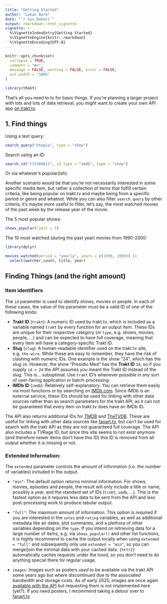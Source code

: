 ```yaml
---
title: "Getting Started"
author: "Lukas Burk"
date: "`r Sys.Date()`"
output: rmarkdown::html_vignette
vignette: >
  %\VignetteIndexEntry{Getting Started}
  %\VignetteEngine{knitr::rmarkdown}
  %\VignetteEncoding{UTF-8}
---
```


```r
knitr::opts_chunk$set(
  collapse = TRUE,
  comment = "#>",
  message = FALSE, warning = FALSE, error = FALSE,
  out.width = "100%"
)
```

```r
library(tRakt)
```

That's all you need to to for basic things. If you're planning a larger project with lots and lots of data retrieval, you might want to create your own API app [on trakt.tv](https://trakt.tv/oauth/applications).


## 1. Find things

Using a text query:

```r
search_query("Utopia", type = "show")
```

Search using an ID:

```r
search_id("tt2384811", id_type = "imdb", type = "show")
```

Or via whatever's popular(ish):

Another scenario would be that you're not necessarily interested in some specific media item, but rather a collection of items that fulfill certain criteria, like being popular on trakt.tv and maybe being from a specific period or genre and whatnot. While you can also filter `search_query` by other criteria, it's maybe more useful to filter, let's say, the most watched movies of the past week by the release year of the movie.

The 5 most popular shows:

```r
shows_popular(limit = 5)
```
The 10 most watched (during the past year) movies from 1990-2000:

```r
library(dplyr)

movies_watched(period = "yearly", years = c(1990, 2000)) |>
  select(watcher_count, title, year)
```

## Finding Things (and the right amount)

### Item identifiers

The `id` parameter is used to identify shows, movies or people.
In each of these cases, the value of the parameter must be a valid ID of one of the
following kinds:

- **Trakt ID** (`trakt`): A numeric ID used by trakt.tv, which is included
as a variable named `trakt` by every function for an output item. These
IDs are unique for their respective category (or `type`, e.g. shows, movies, people, ...)
and can be expected to have full coverage, meaning that every item will have a category-specific
Trakt ID.
- **Slug** (`slug`): A human-readable identifier used on the trakt.tv site,
e.g. `the-wire`. While these are easy to remember, they have the risk of
clashing with numeric IDs. One example is the show "24", which has the slug `24`.
However, the show "Presidio Med" has the **Trakt ID** `24`, so if you supply
`id = 24` the API assumes you meant the Trakt ID instead of the slug.
This is... suboptimal. Use `trakt` ID's whenever possible in any sort of user-facing application or batch-processing.
- **IMDb ID** (`imdb`): Relatively self-explanatory. You can retrieve them easily
via most functions or by searching on [IMDb.com](https://www.imdb.com/). Since
IMDb is an external service, these IDs should be used for linking with other
data sources rather than as search parameters for the trakt API, as it can not
be guaranteed that every item on trakt.tv does have an IMDb ID.

The API also returns additional IDs for [TMDB](https://www.themoviedb.org/) and  [TheTVDB](https://www.thetvdb.com).
These are useful for linking with other data sources like
[fanart.tv](https://fanart.tv/), but can't be used for search with the trakt API as they are not guaranteed full coverage.
The API also includes a TVRage ID, but since this site seems to not exist anymore (and therefore newer
items don't have this ID) this ID is removed from all output whether it is missing or not.

### Extended Information:

The `extended` parameter controls the amount of information (i.e. the number of
variables) included in the output.

- `"min"`: The default option returns minimal information. For shows, movies, episodes
and people, the result will only include a title or name, possibly a year, and the
standard set of IDs (`trakt`, `imdb`, ...). This is the fastest option as it requires
less data to be sent from the API and less post-processing work to produce tabular
output.
- `"full"`: The maximum amount of information. This option is required if you are
interested in the `votes` and `rating` variables, as well as additional metadata like air dates, plot summaries, and a plethora of other variables depending on the `type`. 
If you intend on retrieving data for a large number of items, e.g. via `shows_popular()` and other list functions, it is highly recommend to cache the output locally when using `extended = "full"` and subsequently only use `extended = "min"`, so you can merge/join the minimal data with your cached data.
`{httr2}` automatically caches requests under the hood, so you don't need to do anything special there for regular usage.

- `images`: Images such as posters _used to_ be available via the trakt API some years ago but where discontinued due to the associated bandwidth and storage costs. As of early 2025, images are once again [available with the API](https://trakt.docs.apiary.io/#introduction/images) but requesting them is not implemented here (yet?). If you need posters, I recommend taking a detour over to [fanart.tv](https://fanart.tv/)
